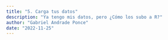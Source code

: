 ```yaml
---
title: "5. Carga tus datos"
description: "Ya tengo mis datos, pero ¿Cómo los subo a R?"
author: "Gabriel Andrade Ponce"
date: "2022-11-25"
---
```

